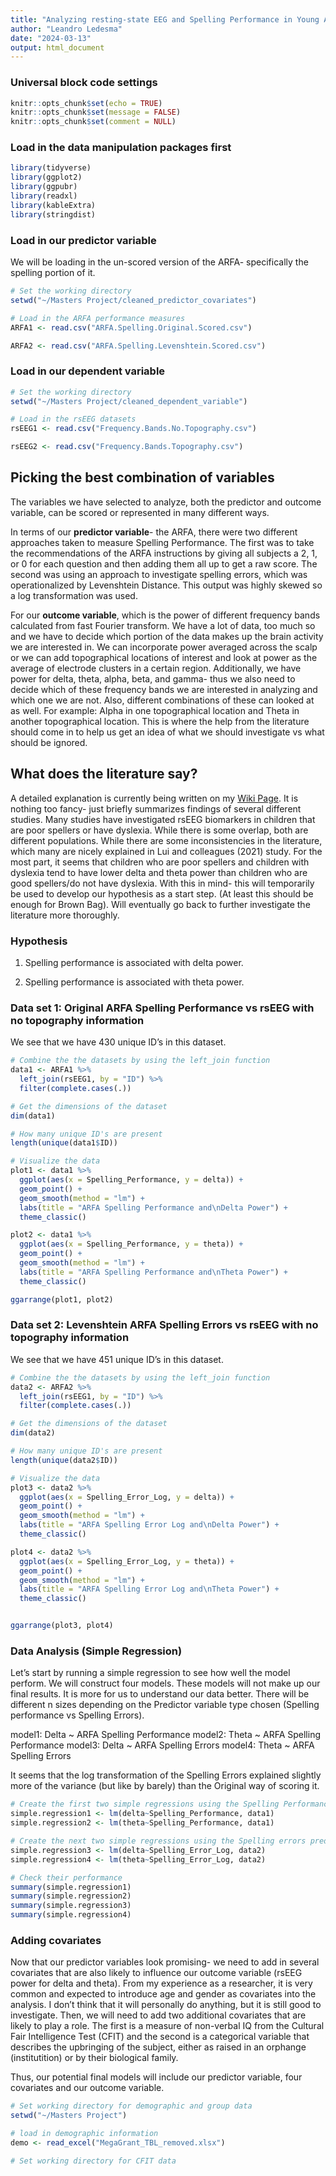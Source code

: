 ```yaml
---
title: "Analyzing resting-state EEG and Spelling Performance in Young Adults"
author: "Leandro Ledesma"
date: "2024-03-13"
output: html_document
---
```


### Universal block code settings

```r
knitr::opts_chunk$set(echo = TRUE)
knitr::opts_chunk$set(message = FALSE)
knitr::opts_chunk$set(comment = NULL)

```

### Load in the data manipulation packages first

```r
library(tidyverse)
library(ggplot2)
library(ggpubr)
library(readxl)
library(kableExtra)
library(stringdist)

```

### Load in our predictor variable

We will be loading in the un-scored version of the ARFA- specifically the spelling portion of it. 

```r
# Set the working directory
setwd("~/Masters Project/cleaned_predictor_covariates")

# Load in the ARFA performance measures
ARFA1 <- read.csv("ARFA.Spelling.Original.Scored.csv")

ARFA2 <- read.csv("ARFA.Spelling.Levenshtein.Scored.csv")

```


### Load in our dependent variable

```r
# Set the working directory
setwd("~/Masters Project/cleaned_dependent_variable")

# Load in the rsEEG datasets
rsEEG1 <- read.csv("Frequency.Bands.No.Topography.csv")

rsEEG2 <- read.csv("Frequency.Bands.Topography.csv")

```

## Picking the best combination of variables

The variables we have selected to analyze, both the predictor and outcome variable, can be scored or represented in many different ways. 

In terms of our **predictor variable**- the ARFA, there were two different approaches taken to measure Spelling Performance. The first was to take the recommendations of the ARFA instructions by giving all subjects a 2, 1, or 0 for each question and then adding them all up to get a raw score. The second was using an approach to investigate spelling errors, which was operationalized by Levenshtein Distance. This output was highly skewed so a log transformation was used. 

For our **outcome variable**, which is the power of different frequency bands calculated from fast Fourier transform. We have a lot of data, too much so and we have to decide which portion of the data makes up the brain activity we are interested in. We can incorporate power averaged across the scalp or we can add topographical locations of interest and look at power as the average of electrode clusters in a certain region. Additionally, we have power for delta, theta, alpha, beta, and gamma- thus we also need to decide which of these frequency bands we are interested in analyzing and which one we are not. Also, different combinations of these can looked at as well. For example: Alpha in one topographical location and Theta in another topographical location. This is where the help from the literature should come in to help us get an idea of what we should investigate vs what should be ignored.


## What does the literature say?

A detailed explanation is currently being written on my [Wiki Page](https://github.com/LeoLedesma237/LeoWebsite/wiki/My-Master's). It is nothing too fancy- just briefly summarizes findings of several different studies. Many studies have investigated rsEEG biomarkers in children that are poor spellers or have dyslexia. While there is some overlap, both are different populations. While there are some inconsistencies in the literature, which many are nicely explained in Lui and colleagues (2021) study. For the most part, it seems that children who are poor spellers and children with dyslexia tend to have lower delta and theta power than children who are good spellers/do not have dyslexia. With this in mind- this will temporarily be used to develop our hypothesis as a start step. (At least this should be enough for Brown Bag). Will eventually go back to further investigate the literature more thoroughly.  


### Hypothesis

1. Spelling performance is associated with delta power.

2. Spelling performance is associated with theta power.


### Data set 1: Original ARFA Spelling Performance vs rsEEG with no topography information

We see that we have 430 unique ID's in this dataset. 

```r
# Combine the the datasets by using the left_join function
data1 <- ARFA1 %>%
  left_join(rsEEG1, by = "ID") %>%
  filter(complete.cases(.))

# Get the dimensions of the dataset
dim(data1)

# How many unique ID's are present
length(unique(data1$ID))

# Visualize the data
plot1 <- data1 %>%
  ggplot(aes(x = Spelling_Performance, y = delta)) +
  geom_point() +
  geom_smooth(method = "lm") +
  labs(title = "ARFA Spelling Performance and\nDelta Power") +
  theme_classic()

plot2 <- data1 %>%
  ggplot(aes(x = Spelling_Performance, y = theta)) +
  geom_point() +
  geom_smooth(method = "lm") +
  labs(title = "ARFA Spelling Performance and\nTheta Power") +
  theme_classic()

ggarrange(plot1, plot2)

```


### Data set 2: Levenshtein ARFA Spelling Errors vs rsEEG with no topography information

We see that we have 451 unique ID's in this dataset. 


```r
# Combine the the datasets by using the left_join function
data2 <- ARFA2 %>%
  left_join(rsEEG1, by = "ID") %>%
  filter(complete.cases(.))

# Get the dimensions of the dataset
dim(data2)

# How many unique ID's are present
length(unique(data2$ID))

# Visualize the data
plot3 <- data2 %>%
  ggplot(aes(x = Spelling_Error_Log, y = delta)) +
  geom_point() +
  geom_smooth(method = "lm") +
  labs(title = "ARFA Spelling Error Log and\nDelta Power") +
  theme_classic()

plot4 <- data2 %>%
  ggplot(aes(x = Spelling_Error_Log, y = theta)) +
  geom_point() +
  geom_smooth(method = "lm") +
  labs(title = "ARFA Spelling Error Log and\nTheta Power") +
  theme_classic()


ggarrange(plot3, plot4)
```

### Data Analysis (Simple Regression)

Let's start by running a simple regression to see how well the model perform. We will construct four models. These models will not make up our final results. It is more for us to understand our data better. There will be different n sizes depending on the Predictor variable type chosen (Spelling performance vs Spelling Errors). 

model1: Delta ~ ARFA Spelling Performance
model2: Theta ~ ARFA Spelling Performance
model3: Delta ~ ARFA Spelling Errors
model4: Theta ~ ARFA Spelling Errors

It seems that the log transformation of the Spelling Errors explained slightly more of the variance (but like by barely) than the Original way of scoring it. 


```r
# Create the first two simple regressions using the Spelling Performance predictor
simple.regression1 <- lm(delta~Spelling_Performance, data1)
simple.regression2 <- lm(theta~Spelling_Performance, data1)

# Create the next two simple regressions using the Spelling errors predictor
simple.regression3 <- lm(delta~Spelling_Error_Log, data2)
simple.regression4 <- lm(theta~Spelling_Error_Log, data2)

# Check their performance
summary(simple.regression1)
summary(simple.regression2)
summary(simple.regression3)
summary(simple.regression4)

```

### Adding covariates

Now that our predictor variables look promising- we need to add in several covariates that are also likely to influence our outcome variable (rsEEG power for delta and theta). From my experience as a researcher, it is very common and expected to introduce age and gender as covariates into the analysis. I don't think that it will personally do anything, but it is still good to investigate. Then, we will need to add two additional covariates that are likely to play a role. The first is a measure of non-verbal IQ from the Cultural Fair Intelligence Test (CFIT) and the second is a categorical variable that describes the upbringing of the subject, either as raised in an orphange (institutition) or by their biological family.

Thus, our potential final models will include our predictor variable, four covariates and our outcome variable. 

```r
# Set working directory for demographic and group data
setwd("~/Masters Project")

# load in demographic information
demo <- read_excel("MegaGrant_TBL_removed.xlsx")

# Set working directory for CFIT data

```





